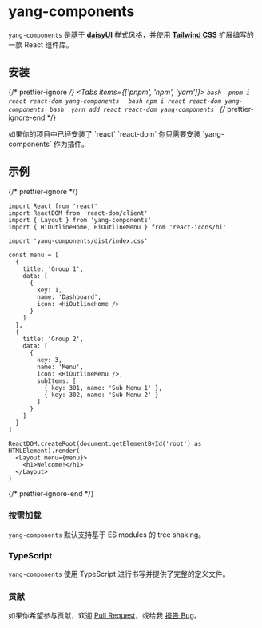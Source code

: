 
# yang-components

`yang-components` 是基于 **[daisyUI](https://daisyui.com/)** 样式风格，并使用 **[Tailwind CSS](https://tailwindcss.com/)** 扩展编写的一款 React 组件库。

## 安装

{/* prettier-ignore */}
<Tabs items={['pnpm', 'npm', 'yarn']}>
  <Tab>
    ```bash 
    pnpm i react react-dom yang-components 
    ```
  </Tab>
  <Tab>
    ```bash
    npm i react react-dom yang-components
    ```
  </Tab>
  <Tab>
    ```bash 
    yarn add react react-dom yang-components
    ```
  </Tab>
</Tabs>
{/* prettier-ignore-end */}

<Callout emoji="💡">
  如果你的项目中已经安装了 `react` `react-dom` 你只需要安装 `yang-components`
  作为插件。
</Callout>

## 示例

{/* prettier-ignore */}
```tsx filename="index.tsx"
import React from 'react'
import ReactDOM from 'react-dom/client'
import { Layout } from 'yang-components'
import { HiOutlineHome, HiOutlineMenu } from 'react-icons/hi'

import 'yang-components/dist/index.css'

const menu = [
  {
    title: 'Group 1',
    data: [
      {
        key: 1,
        name: 'Dashboard',
        icon: <HiOutlineHome />
      }
    ]
  },
  {
    title: 'Group 2',
    data: [
      {
        key: 3,
        name: 'Menu',
        icon: <HiOutlineMenu />,
        subItems: [
          { key: 301, name: 'Sub Menu 1' },
          { key: 302, name: 'Sub Menu 2' }
        ]
      }
    ]
  }
]

ReactDOM.createRoot(document.getElementById('root') as HTMLElement).render(
  <Layout menu={menu}>
    <h1>Welcome!</h1>
  </Layout>
)
```

{/* prettier-ignore-end */}

### 按需加载

`yang-components` 默认支持基于 ES modules 的 tree shaking。

### TypeScript

`yang-components` 使用 TypeScript 进行书写并提供了完整的定义文件。

### 贡献

如果你希望参与贡献，欢迎 [Pull
Request](https://github.com/MagnumGoYB/yang-components/pulls)，或给我 [报告
Bug](https://github.com/MagnumGoYB/yang-components/issues/new)。
